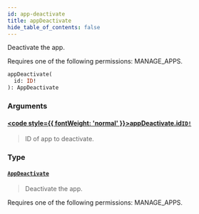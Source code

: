 ```yaml
---
id: app-deactivate
title: appDeactivate
hide_table_of_contents: false
---
```








Deactivate the app. 

Requires one of the following permissions: MANAGE_APPS.

```graphql
appDeactivate(
  id: ID!
): AppDeactivate
```


### Arguments

#### [<code style={{ fontWeight: 'normal' }}>appDeactivate.<b>id</b></code>](#)<Bullet />[`ID!`](../../../developer/api-reference/scalars/id) <Badge class="secondary" text="non-null"/> <Badge class="secondary" text="scalar"/>
> ID of app to deactivate.
> 

### Type

#### [`AppDeactivate`](../../../developer/api-reference/objects/app-deactivate) <Badge class="secondary" text="object"/>
> Deactivate the app. 

Requires one of the following permissions: MANAGE_APPS.
> 





